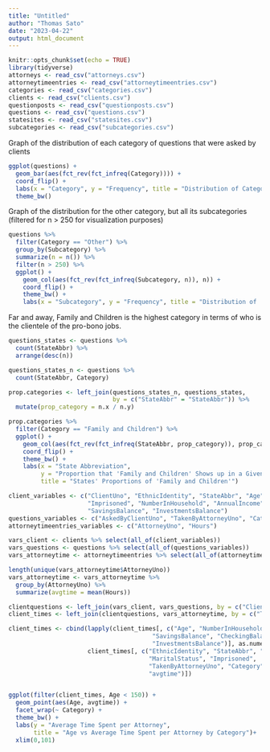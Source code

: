 ---
title: "Untitled"
author: "Thomas Sato"
date: "2023-04-22"
output: html_document
---

```{r setup, include=FALSE}
knitr::opts_chunk$set(echo = TRUE)
library(tidyverse)
attorneys <- read_csv("attorneys.csv")
attorneytimeentries <- read_csv("attorneytimeentries.csv")
categories <- read_csv("categories.csv")
clients <- read_csv("clients.csv")
questionposts <- read_csv("questionposts.csv")
questions <- read_csv("questions.csv")
statesites <- read_csv("statesites.csv")
subcategories <- read_csv("subcategories.csv")
```

Graph of the distribution of each category of questions that were asked by clients
```{r}
ggplot(questions) +
  geom_bar(aes(fct_rev(fct_infreq(Category)))) +
  coord_flip() +
  labs(x = "Category", y = "Frequency", title = "Distribution of Categories of Questions") +
  theme_bw()
```

Graph of the distribution for the other category, but all its subcategories (filtered for n > 250 for visualization purposes)
```{r}
questions %>%
  filter(Category == "Other") %>%
  group_by(Subcategory) %>%
  summarize(n = n()) %>%
  filter(n > 250) %>%
  ggplot() +
    geom_col(aes(fct_rev(fct_infreq(Subcategory, n)), n)) +
    coord_flip() +
    theme_bw() +
    labs(x = "Subcategory", y = "Frequency", title = "Distribution of 'Other' Category, by Subcategory")
```

Far and away, Family and Children is the highest category in terms of who is the clientele of the pro-bono jobs.

```{r}
questions_states <- questions %>%
  count(StateAbbr) %>%
  arrange(desc(n))

questions_states_n <- questions %>%
  count(StateAbbr, Category) 

prop.categories <- left_join(questions_states_n, questions_states,
                             by = c("StateAbbr" = "StateAbbr")) %>%
  mutate(prop_category = n.x / n.y)

prop.categories %>%
  filter(Category == "Family and Children") %>%
  ggplot() +
    geom_col(aes(fct_rev(fct_infreq(StateAbbr, prop_category)), prop_category)) +
    coord_flip() +
    theme_bw() +
    labs(x = "State Abbreviation",
         y = "Proportion that 'Family and Children' Shows up in a Given State",
         title = "States' Proportions of 'Family and Children'")
```

```{r}
client_variables <- c("ClientUno", "EthnicIdentity", "StateAbbr", "Age", "Gender", "MaritalStatus",
                      "Imprisoned", "NumberInHousehold", "AnnualIncome", "CheckingBalance",
                      "SavingsBalance", "InvestmentsBalance")
questions_variables <- c("AskedByClientUno", "TakenByAttorneyUno", "Category")
attorneytimeentries_variables <- c("AttorneyUno", "Hours")

vars_client <- clients %>% select(all_of(client_variables))
vars_questions <- questions %>% select(all_of(questions_variables))
vars_attorneytime <- attorneytimeentries %>% select(all_of(attorneytimeentries_variables))

length(unique(vars_attorneytime$AttorneyUno))
vars_attorneytime <- vars_attorneytime %>%
  group_by(AttorneyUno) %>%
  summarize(avgtime = mean(Hours))

clientquestions <- left_join(vars_client, vars_questions, by = c("ClientUno" = "AskedByClientUno")) 
client_times <- left_join(clientquestions, vars_attorneytime, by = c("TakenByAttorneyUno" = "AttorneyUno"))

client_times <- cbind(lapply(client_times[, c("Age", "NumberInHousehold", "AnnualIncome",
                                        "SavingsBalance", "CheckingBalance",
                                        "InvestmentsBalance")], as.numeric),
                      client_times[, c("EthnicIdentity", "StateAbbr", "Gender",
                                       "MaritalStatus", "Imprisoned",
                                       "TakenByAttorneyUno", "Category", "ClientUno",
                                       "avgtime")])


ggplot(filter(client_times, Age < 150)) +
  geom_point(aes(Age, avgtime)) +
  facet_wrap(~ Category) +
  theme_bw() +
  labs(y = "Average Time Spent per Attorney",
       title = "Age vs Average Time Spent per Attorney by Category")+
  xlim(0,101)
```

